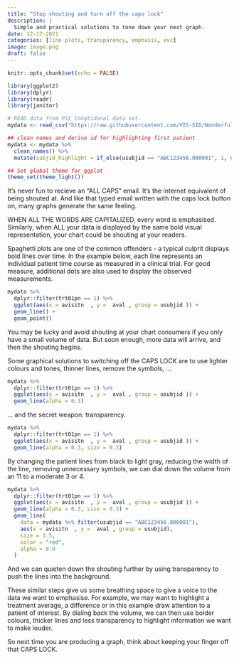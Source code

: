 ```yaml
---
title: "Stop shouting and turn off the caps lock"
description: |
  Simple and practical solutions to tone down your next graph. 
date: 12-17-2021
categories: [line plots, transparency, emphasis, evc]
image: image.png
draft: false
---
```


```r
knitr::opts_chunk$set(echo = FALSE)

library(ggplot2)
library(dplyr)
library(readr)
library(janitor)

# READ data from PSI longtidunal data set. 
mydata <- read_csv("https://raw.githubusercontent.com/VIS-SIG/Wonderful-Wednesdays/master/data/2020/2020-06-10/hgb_data.csv")

## clean names and derive id for highlighting first patient
mydata <- mydata %>% 
  clean_names() %>%
  mutate(subjid_highlight = if_else(usubjid == "ABC123456.000001", 1, 0))

## Set global theme for ggplot
theme_set(theme_light())
```

It's never fun to recieve an "ALL CAPS" email. It's the internet equivalent of being shouted at. And like that typed email written with the caps lock button on, many graphs generate the same feeling.

WHEN ALL THE WORDS ARE CAPITALIZED, every word is emphasised. Similarly, when ALL your data is displayed by the same bold visual representation, your chart could be shouting at your readers.

Spaghetti plots are one of the common offenders - a typical culprit displays bold lines over time. In the example below, each line represents an individual patient time course as measured in a clinical trial. For good measure, additional dots are also used to display the observed measurements.

```r
mydata %>%
  dplyr::filter(trt01pn == 1) %>%
  ggplot(aes(x = avisitn  , y =  aval , group = usubjid )) +
  geom_line() + 
  geom_point()
```

You may be lucky and avoid shouting at your chart consumers if you only have a small volume of data. But soon enough, more data will arrive, and then the shouting begins.

Some graphical solutions to switching off the CAPS LOCK are to use lighter colours and tones, thinner lines, remove the symbols, ...

```r
mydata %>%
  dplyr::filter(trt01pn == 1) %>%
  ggplot(aes(x = avisitn  , y =  aval , group = usubjid )) +
  geom_line(alpha = 0.3)
```

... and the secret weapon: transparency.

```r
mydata %>%
  dplyr::filter(trt01pn == 1) %>%
  ggplot(aes(x = avisitn  , y =  aval , group = usubjid )) +
  geom_line(alpha = 0.3, size = 0.3)
```

By changing the patient lines from black to light gray, reducing the width of the line, removing unnecessary symbols, we can dial down the volume from an 11 to a moderate 3 or 4.

```r
mydata %>%
  dplyr::filter(trt01pn == 1) %>%
  ggplot(aes(x = avisitn  , y =  aval , group = usubjid )) +
  geom_line(alpha = 0.3, size = 0.3) +
  geom_line(
    data = mydata %>% filter(usubjid == "ABC123456.000001"),
    aes(x = avisitn  , y =  aval , group = usubjid),
    size = 1.5,
    color = "red",
    alpha = 0.9
  ) 

```

And we can quieten down the shouting further by using transparency to push the lines into the background.

These similar steps give us some breathing space to give a voice to the data we want to emphasise. For example, we may want to highlight a treatment average, a difference or in this example draw attention to a patient of interest. By dialing back the volume, we can then use bolder colours, thicker lines and less transparency to highlight information we want to make louder.

So next time you are producing a graph, think about keeping your finger off that CAPS LOCK.
